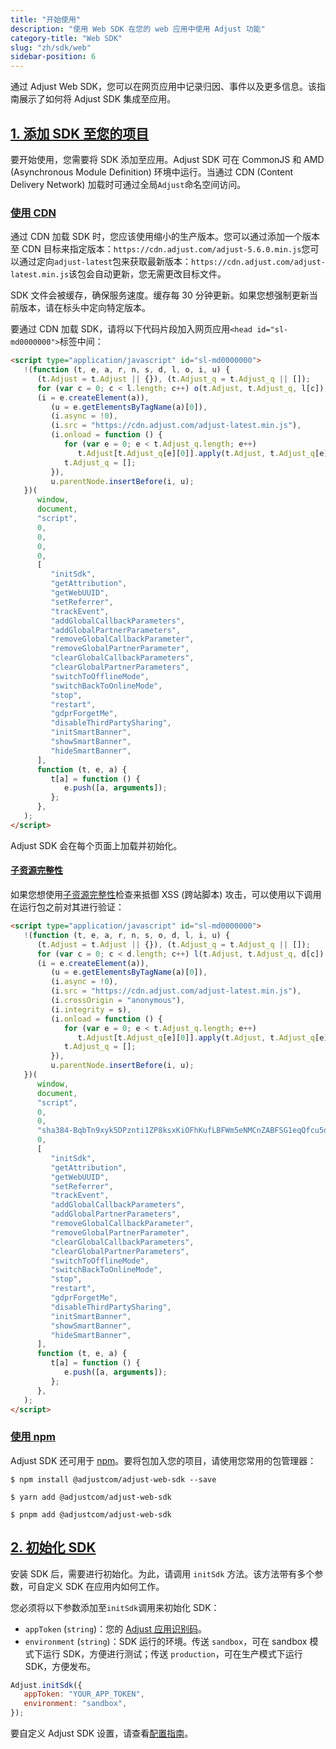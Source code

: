```yaml
---
title: "开始使用"
description: "使用 Web SDK 在您的 web 应用中使用 Adjust 功能"
category-title: "Web SDK"
slug: "zh/sdk/web"
sidebar-position: 6
---
```


通过 Adjust Web SDK，您可以在网页应用中记录归因、事件以及更多信息。该指南展示了如何将 Adjust SDK 集成至应用。

## [1\. 添加 SDK 至您的项目](1-add-the-sdk-to-your-project)

要开始使用，您需要将 SDK 添加至应用。Adjust SDK 可在 CommonJS 和 AMD \(Asynchronous Module Definition\) 环境中运行。当通过 CDN \(Content Delivery Network\) 加载时可通过全局`Adjust`命名空间访问。

### [使用 CDN](using-a-cdn)

通过 CDN 加载 SDK 时，您应该使用缩小的生产版本。您可以通过添加一个版本至 CDN 目标来指定版本：`https://cdn.adjust.com/adjust-5.6.0.min.js`您可以通过定向`adjust-latest`包来获取最新版本：`https://cdn.adjust.com/adjust-latest.min.js`该包会自动更新，您无需更改目标文件。

<Callout type="tip">

SDK 文件会被缓存，确保服务速度。缓存每 30 分钟更新。如果您想强制更新当前版本，请在标头中定向特定版本。

</Callout>

要通过 CDN 加载 SDK，请将以下代码片段加入网页应用`<head id="sl-md0000000">`标签中间：

```html
<script type="application/javascript" id="sl-md0000000">
   !(function (t, e, a, r, n, s, d, l, o, i, u) {
      (t.Adjust = t.Adjust || {}), (t.Adjust_q = t.Adjust_q || []);
      for (var c = 0; c < l.length; c++) o(t.Adjust, t.Adjust_q, l[c]);
      (i = e.createElement(a)),
         (u = e.getElementsByTagName(a)[0]),
         (i.async = !0),
         (i.src = "https://cdn.adjust.com/adjust-latest.min.js"),
         (i.onload = function () {
            for (var e = 0; e < t.Adjust_q.length; e++)
               t.Adjust[t.Adjust_q[e][0]].apply(t.Adjust, t.Adjust_q[e][1]);
            t.Adjust_q = [];
         }),
         u.parentNode.insertBefore(i, u);
   })(
      window,
      document,
      "script",
      0,
      0,
      0,
      0,
      [
         "initSdk",
         "getAttribution",
         "getWebUUID",
         "setReferrer",
         "trackEvent",
         "addGlobalCallbackParameters",
         "addGlobalPartnerParameters",
         "removeGlobalCallbackParameter",
         "removeGlobalPartnerParameter",
         "clearGlobalCallbackParameters",
         "clearGlobalPartnerParameters",
         "switchToOfflineMode",
         "switchBackToOnlineMode",
         "stop",
         "restart",
         "gdprForgetMe",
         "disableThirdPartySharing",
         "initSmartBanner",
         "showSmartBanner",
         "hideSmartBanner",
      ],
      function (t, e, a) {
         t[a] = function () {
            e.push([a, arguments]);
         };
      },
   );
</script>
```

Adjust SDK 会在每个页面上加载并初始化。

#### [子资源完整性](subresource-integrity)

如果您想使用[子资源完整性](https://developer.mozilla.org/en-US/docs/Web/Security/Subresource_Integrity)检查来抵御 XSS \(跨站脚本\) 攻击，可以使用以下调用在运行包之前对其进行验证：

```html
<script type="application/javascript" id="sl-md0000000">
   !(function (t, e, a, r, n, s, o, d, l, i, u) {
      (t.Adjust = t.Adjust || {}), (t.Adjust_q = t.Adjust_q || []);
      for (var c = 0; c < d.length; c++) l(t.Adjust, t.Adjust_q, d[c]);
      (i = e.createElement(a)),
         (u = e.getElementsByTagName(a)[0]),
         (i.async = !0),
         (i.src = "https://cdn.adjust.com/adjust-latest.min.js"),
         (i.crossOrigin = "anonymous"),
         (i.integrity = s),
         (i.onload = function () {
            for (var e = 0; e < t.Adjust_q.length; e++)
               t.Adjust[t.Adjust_q[e][0]].apply(t.Adjust, t.Adjust_q[e][1]);
            t.Adjust_q = [];
         }),
         u.parentNode.insertBefore(i, u);
   })(
      window,
      document,
      "script",
      0,
      0,
      "sha384-BqbTn9xyk5DPznti1ZP8ksxKiOFhKufLBFWm5eNMCnZABFSG1eqQfcu5dsiZJHu5",
      0,
      [
         "initSdk",
         "getAttribution",
         "getWebUUID",
         "setReferrer",
         "trackEvent",
         "addGlobalCallbackParameters",
         "addGlobalPartnerParameters",
         "removeGlobalCallbackParameter",
         "removeGlobalPartnerParameter",
         "clearGlobalCallbackParameters",
         "clearGlobalPartnerParameters",
         "switchToOfflineMode",
         "switchBackToOnlineMode",
         "stop",
         "restart",
         "gdprForgetMe",
         "disableThirdPartySharing",
         "initSmartBanner",
         "showSmartBanner",
         "hideSmartBanner",
      ],
      function (t, e, a) {
         t[a] = function () {
            e.push([a, arguments]);
         };
      },
   );
</script>
```

### [使用 npm](using-npm)

Adjust SDK 还可用于 [npm](https://www.npmjs.com/package/@adjustcom/adjust-web-sdk)。要将包加入您的项目，请使用您常用的包管理器：

<Tabs>
<Tab title="NPM" sync="npm">

```console
$ npm install @adjustcom/adjust-web-sdk --save
```

</Tab>
<Tab title="yarn" sync="yarn">

```console
$ yarn add @adjustcom/adjust-web-sdk
```

</Tab>
<Tab title="pnpm" sync="pnpm">

```console
$ pnpm add @adjustcom/adjust-web-sdk
```

</Tab>
</Tabs>

## [2\. 初始化 SDK](2-initialize-the-sdk)

安装 SDK 后，需要进行初始化。为此，请调用 `initSdk` 方法。该方法带有多个参数，可自定义 SDK 在应用内如何工作。

您必须将以下参数添加至`initSdk`调用来初始化 SDK：

-  `appToken` \(`string`\)：您的 [Adjust 应用识别码](https://help.adjust.com/zh/article/app-token-and-reporting-currency#view-your-app-details)。
-  `environment` \(`string`\)：SDK 运行的环境。传送 `sandbox`，可在 sandbox 模式下运行 SDK，方便进行测试；传送 `production`，可在生产模式下运行 SDK，方便发布。

```js
Adjust.initSdk({
   appToken: "YOUR_APP_TOKEN",
   environment: "sandbox",
});
```

<Callout type="seealso">

要自定义 Adjust SDK 设置，请查看[配置指南](/zh/sdk/web/configuration)。

</Callout>
